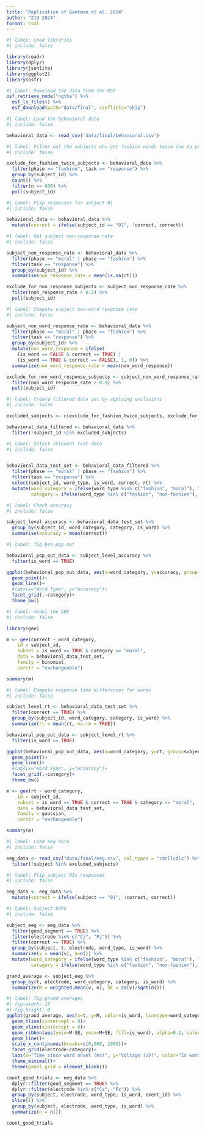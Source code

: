 ```yaml
---
title: "Replication of Gantman et al. 2024"
author: "219 2024"
format: html
---
```


```r
#| label: Load libraries
#| include: false

library(readr)
library(dplyr)
library(jsonlite)
library(ggplot2)
library(osfr)
```

```r
#| label: Download the data from the OSF
osf_retrieve_node("ngtha") %>%
  osf_ls_files() %>%
  osf_download(path="data/final", conflicts="skip")
```


```r
#| label: Load the behavioral data
#| include: false

behavioral_data <- read_csv('data/final/behavioral.csv')
```

```r
#| label: Filter out the subjects who got fashion words twice due to programming error
#| include: false

exclude_for_fashion_twice_subjects <- behavioral_data %>%
  filter(phase == "fashion", task == "response") %>%
  group_by(subject_id) %>%
  count() %>%
  filter(n == 600) %>%
  pull(subject_id)
```

```r
#| label: Flip responses for subject 01
#| include: false

behavioral_data <- behavioral_data %>%
  mutate(correct = ifelse(subject_id == "01", !correct, correct))
```


```r
#| label: Get subject non-response rate
#| include: false

subject_non_response_rate <- behavioral_data %>%
  filter(phase == "moral" | phase == "fashion") %>%
  filter(task == "response") %>%
  group_by(subject_id) %>%
  summarise(non_response_rate = mean(is.na(rt)))

exclude_for_non_response_subjects <- subject_non_response_rate %>%
  filter(non_response_rate > 0.5) %>%
  pull(subject_id)
```

```r
#| label: Compute subject non-word response rate
#| include: false

subject_non_word_response_rate <- behavioral_data %>%
  filter(phase == "moral" | phase == "fashion") %>%
  filter(task == "response") %>%
  group_by(subject_id) %>%
  mutate(non_word_response = ifelse(
    (is_word == FALSE & correct == TRUE) |
    (is_word == TRUE & correct == FALSE), 1, 0)) %>%
  summarize(non_word_response_rate = mean(non_word_response))

exclude_for_non_word_response_subjects <- subject_non_word_response_rate %>%
  filter(non_word_response_rate > 0.9) %>%
  pull(subject_id)
```

```r
#| label: Create filtered data set by applying exclusions
#| include: false

excluded_subjects <- c(exclude_for_fashion_twice_subjects, exclude_for_non_response_subjects, exclude_for_non_word_response_subjects)

behavioral_data_filtered <- behavioral_data %>%
  filter(!subject_id %in% excluded_subjects)
```


```r
#| label: Select relevant test data
#| include: false


behavioral_data_test_set <- behavioral_data_filtered %>%
  filter(phase == "moral" | phase == "fashion") %>%
  filter(task == "response") %>%
  select(subject_id, word_type, is_word, correct, rt) %>%
  mutate(word_category = ifelse(word_type %in% c("fashion", "moral"), "category", "non-category"),
         category = ifelse(word_type %in% c("fashion", "non-fashion"), "fashion", "moral"))
```

```r
#| label: Check accuracy
#| include: false

subject_level_accuracy <- behavioral_data_test_set %>%
  group_by(subject_id, word_category, category, is_word) %>%
  summarise(accuracy = mean(correct))
```


```r
#| label: fig-beh-pop-out

behavioral_pop_out_data <- subject_level_accuracy %>%
  filter(is_word == TRUE)

ggplot(behavioral_pop_out_data, aes(x=word_category, y=accuracy, group=subject_id))+
  geom_point()+
  geom_line()+
  #labs(x="Word Type", y="Accuracy")+
  facet_grid(.~category)+
  theme_bw()
```

```r
#| label: model the GEE
#| include: false

library(gee)

m <- gee(correct ~ word_category,
    id = subject_id,
    subset = is_word == TRUE & category == "moral",
    data = behavioral_data_test_set,
    family = binomial,
    corstr = "exchangeable")

summary(m)
```

```r
#| label: Compute response time differences for words
#| include: false

subject_level_rt <- behavioral_data_test_set %>%
  filter(correct == TRUE) %>%
  group_by(subject_id, word_category, category, is_word) %>%
  summarize(rt = mean(rt, na.rm = TRUE))
```

```r
behavioral_pop_out_data <- subject_level_rt %>%
  filter(is_word == TRUE)

ggplot(behavioral_pop_out_data, aes(x=word_category, y=rt, group=subject_id))+
  geom_point()+
  geom_line()+
  #labs(x="Word Type", y="Accuracy")+
  facet_grid(.~category)+
  theme_bw()
```


```r
m <- gee(rt ~ word_category,
    id = subject_id,
    subset = is_word == TRUE & correct == TRUE & category == "moral",
    data = behavioral_data_test_set,
    family = gaussian,
    corstr = "exchangeable")

summary(m)
```


```r
#| label: Load eeg data
#| include: false

eeg_data <- read_csv("data/final/eeg.csv", col_types = "cdcllcdlc") %>%
  filter(!subject %in% excluded_subjects)
```

```r
#| label: Flip subject 01s responses
#| include: false

eeg_data <- eeg_data %>%
  mutate(correct = ifelse(subject == "01", !correct, correct))
```


```r
#| label: Subject ERPs
#| include: false

subject_eeg <- eeg_data %>%
  filter(good_segment == TRUE) %>%
  filter(electrode %in% c("Cz", "Pz")) %>%
  filter(correct == TRUE) %>%
  group_by(subject, t, electrode, word_type, is_word) %>%
  summarize(v = mean(v), n=n()) %>%
  mutate(word_category = ifelse(word_type %in% c("fashion", "moral"), "category", "non-category"),
         category = ifelse(word_type %in% c("fashion", "non-fashion"), "fashion", "moral"))
```

```r
grand_average <- subject_eeg %>%
  group_by(t, electrode, word_category, category, is_word) %>%
  summarize(M = weighted.mean(v, n), SE = sd(v)/sqrt(n()))
```

```r
#| label: fig-grand-averages
#| fig-width: 10
#| fig-height: 8
ggplot(grand_average, aes(x=t, y=M, color=is_word, linetype=word_category)) +
  geom_hline(yintercept = 0)+
  geom_vline(xintercept = 0)+
  geom_ribbon(aes(ymin=M-SE, ymax=M+SE, fill=is_word), alpha=0.2, color=NA)+
  geom_line()+
  scale_x_continuous(breaks=c(0,500, 1000))+
  facet_grid(electrode~category)+
  labs(x="Time since word onset (ms)", y="Voltage (uV)", color="Is word?", fill="Is word?", linetype="Word Category")+
  theme_minimal()+
  theme(panel.grid = element_blank())
```


```r
count_good_trials <- eeg_data %>%
  dplyr::filter(good_segment == TRUE) %>%
  dplyr::filter(electrode %in% c("Cz", "Pz")) %>%
  group_by(subject, electrode, word_type, is_word, event_id) %>%
  slice(1) %>%
  group_by(subject, electrode, word_type, is_word) %>%
  summarize(n = n())

count_good_trials
```